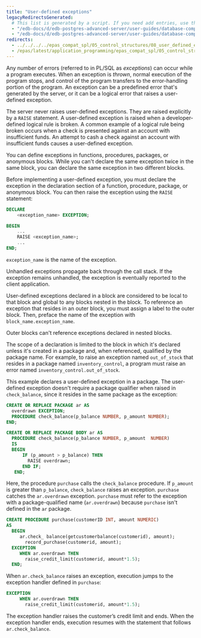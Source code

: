 ```yaml
---
title: "User-defined exceptions"
legacyRedirectsGenerated:
  # This list is generated by a script. If you need add entries, use the `legacyRedirects` key.
  - "/edb-docs/d/edb-postgres-advanced-server/user-guides/database-compatibility-for-oracle-developers-guide/9.6/Database_Compatibility_for_Oracle_Developers_Guide_v9.6.1.069.html"
  - "/edb-docs/d/edb-postgres-advanced-server/user-guides/database-compatibility-for-oracle-developers-guide/9.5/Database_Compatibility_for_Oracle_Developers_Guide.1.163.html"
redirects:
  - ../../../../epas_compat_spl/05_control_structures/08_user_defined_exceptions #generated for docs/epas/reorg-role-use-case-mode
  - /epas/latest/application_programming/epas_compat_spl/05_control_structures/08_user_defined_exceptions/
---
```


<div id="user_defined_exceptions" class="registered_link"></div>

Any number of errors (referred to in PL/SQL as *exceptions*) can occur while a program executes. When an exception is *thrown*, normal execution of the program stops, and control of the program transfers to the error-handling portion of the program. An exception can be a predefined error that's generated by the server, or it can be a logical error that raises a user-defined exception.

The server never raises user-defined exceptions. They are raised explicitly by a `RAISE` statement. A user-defined exception is raised when a developer-defined logical rule is broken. A common example of a logical rule being broken occurs when a check is presented against an account with insufficient funds. An attempt to cash a check against an account with insufficient funds causes a user-defined exception.

You can define exceptions in functions, procedures, packages, or anonymous blocks. While you can't declare the same exception twice in the same block, you can declare the same exception in two different blocks.

Before implementing a user-defined exception, you must declare the exception in the declaration section of a function, procedure, package, or anonymous block. You can then raise the exception using the `RAISE` statement:

```sql
DECLARE
    <exception_name> EXCEPTION;

BEGIN
    ...
    RAISE <exception_name>;
    ...
END;
```

`exception_name` is the name of the exception.

Unhandled exceptions propagate back through the call stack. If the exception remains unhandled, the exception is eventually reported to the client application.

User-defined exceptions declared in a block are considered to be local to that block and global to any blocks nested in the block. To reference an exception that resides in an outer block, you must assign a label to the outer block. Then, preface the name of the exception with `block_name.exception_name`.

Outer blocks can't reference exceptions declared in nested blocks.

The scope of a declaration is limited to the block in which it's declared unless it's created in a package and, when referenced, qualified by the package name. For example, to raise an exception named `out_of_stock` that resides in a package named `inventory_control`, a program must raise an error named `inventory_control.out_of_stock`.

This example declares a user-defined exception in a package. The user-defined exception doesn't require a package qualifier when raised in `check_balance`, since it resides in the same package as the exception:

```sql
CREATE OR REPLACE PACKAGE ar AS
  overdrawn EXCEPTION;
  PROCEDURE check_balance(p_balance NUMBER, p_amount NUMBER);
END;

CREATE OR REPLACE PACKAGE BODY ar AS
  PROCEDURE check_balance(p_balance NUMBER, p_amount  NUMBER)
  IS
  BEGIN
      IF (p_amount > p_balance) THEN
        RAISE overdrawn;
      END IF;
   END;
```

Here, the procedure `purchase` calls the `check_balance` procedure. If `p_amount` is greater than `p_balance`, `check_balance` raises an exception. `purchase` catches the `ar.overdrawn` exception. `purchase` must refer to the exception with a package-qualified name (`ar.overdrawn`) because `purchase` isn't defined in the `ar` package.

```sql
CREATE PROCEDURE purchase(customerID INT, amount NUMERIC)
AS
  BEGIN
     ar.check_ balance(getcustomerbalance(customerid), amount);
       record_purchase(customerid, amount);
  EXCEPTION
     WHEN ar.overdrawn THEN
       raise_credit_limit(customerid, amount*1.5);
  END;
```

When `ar.check_balance` raises an exception, execution jumps to the exception handler defined in `purchase`:

```sql
EXCEPTION
     WHEN ar.overdrawn THEN
       raise_credit_limit(customerid, amount*1.5);
```

The exception handler raises the customer’s credit limit and ends. When the exception handler ends, execution resumes with the statement that follows `ar.check_balance`.
